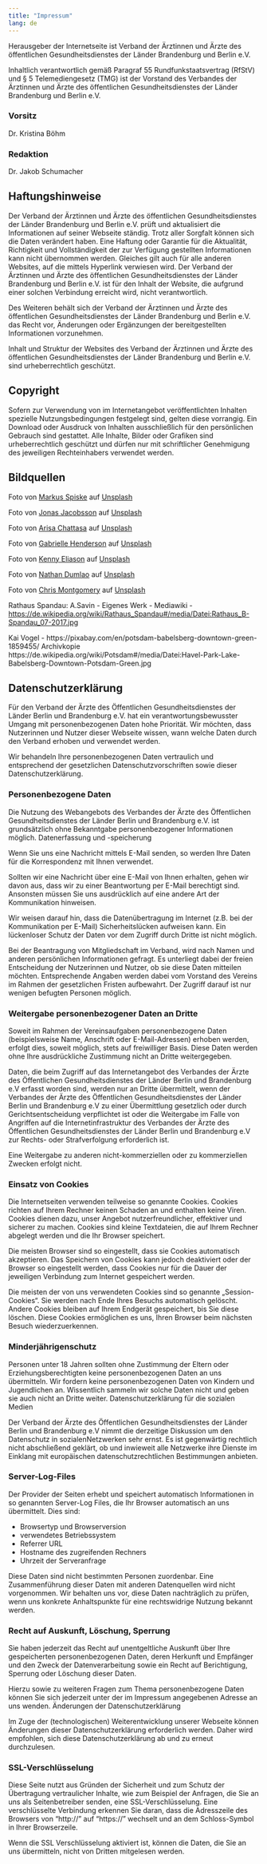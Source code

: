 ```yaml
---
title: "Impressum"
lang: de
---
```


Herausgeber der Internetseite ist Verband der Ärztinnen und Ärzte des öffentlichen Gesundheitsdienstes der Länder Brandenburg und Berlin e.V.

Inhaltlich verantwortlich gemäß Paragraf 55 Rundfunkstaatsvertrag (RfStV) und § 5 Telemediengesetz (TMG) ist der Vorstand des Verbandes der Ärztinnen und Ärzte des öffentlichen Gesundheitsdienstes der Länder Brandenburg und Berlin e.V.

### Vorsitz
Dr. Kristina Böhm  

### Redaktion  
Dr. Jakob Schumacher

## Haftungshinweise
Der Verband der Ärztinnen und Ärzte des öffentlichen Gesundheitsdienstes der Länder Brandenburg und Berlin e.V. prüft und aktualisiert die Informationen auf seiner Webseite ständig. Trotz aller Sorgfalt können sich die Daten verändert haben. Eine Haftung oder Garantie für die Aktualität, Richtigkeit und Vollständigkeit der zur Verfügung gestellten Informationen kann nicht übernommen werden. Gleiches gilt auch für alle anderen Websites, auf die mittels Hyperlink verwiesen wird. Der Verband der Ärztinnen und Ärzte des öffentlichen Gesundheitsdienstes der Länder Brandenburg und Berlin e.V. ist für den Inhalt der Website, die aufgrund einer solchen Verbindung erreicht wird, nicht verantwortlich.

Des Weiteren behält sich der Verband der Ärztinnen und Ärzte des öffentlichen Gesundheitsdienstes der Länder Brandenburg und Berlin e.V. das Recht vor, Änderungen oder Ergänzungen der bereitgestellten Informationen vorzunehmen.

Inhalt und Struktur der Websites des Verband der Ärztinnen und Ärzte des öffentlichen Gesundheitsdienstes der Länder Brandenburg und Berlin e.V. sind urheberrechtlich geschützt.


## Copyright
Sofern zur Verwendung von im Internetangebot veröffentlichten Inhalten spezielle Nutzungsbedingungen festgelegt sind, gelten diese vorrangig. Ein Download oder Ausdruck von Inhalten ausschließlich für den persönlichen Gebrauch sind gestattet. Alle Inhalte, Bilder oder Grafiken sind urheberrechtlich geschützt und dürfen nur mit schriftlicher Genehmigung des jeweiligen Rechteinhabers verwendet werden.

## Bildquellen 
Foto von <a href="https://unsplash.com/de/@markusspiske?utm_source=unsplash&utm_medium=referral&utm_content=creditCopyText">Markus Spiske</a> auf <a href="https://unsplash.com/de/fotos/P0klwkGbH_M?utm_source=unsplash&utm_medium=referral&utm_content=creditCopyText">Unsplash</a>

Foto von <a href="https://unsplash.com/de/@jonasjacobsson?utm_source=unsplash&utm_medium=referral&utm_content=creditCopyText">Jonas Jacobsson</a> auf <a href="https://unsplash.com/de/fotos/2xaF4TbjXT0?utm_source=unsplash&utm_medium=referral&utm_content=creditCopyText">Unsplash</a>


Foto von <a href="https://unsplash.com/de/@golfarisa?utm_source=unsplash&utm_medium=referral&utm_content=creditCopyText">Arisa Chattasa</a> auf <a href="https://unsplash.com/de/fotos/0LaBRkmH4fM?utm_source=unsplash&utm_medium=referral&utm_content=creditCopyText">Unsplash</a>
  
Foto von <a href="https://unsplash.com/de/@gabriellefaithhenderson?utm_source=unsplash&utm_medium=referral&utm_content=creditCopyText">Gabrielle Henderson</a> auf <a href="https://unsplash.com/de/fotos/HJckKnwCXxQ?utm_source=unsplash&utm_medium=referral&utm_content=creditCopyText">Unsplash</a>

Foto von <a href="https://unsplash.com/de/@neonbrand?utm_source=unsplash&utm_medium=referral&utm_content=creditCopyText">Kenny Eliason</a> auf <a href="https://unsplash.com/de/fotos/1-aA2Fadydc?utm_source=unsplash&utm_medium=referral&utm_content=creditCopyText">Unsplash</a>

Foto von <a href="https://unsplash.com/de/@nate_dumlao?utm_source=unsplash&utm_medium=referral&utm_content=creditCopyText">Nathan Dumlao</a> auf <a href="https://unsplash.com/de/fotos/ewGMqs2tmJI?utm_source=unsplash&utm_medium=referral&utm_content=creditCopyText">Unsplash</a>

Foto von <a href="https://unsplash.com/de/@cwmonty?utm_source=unsplash&utm_medium=referral&utm_content=creditCopyText">Chris Montgomery</a> auf <a href="https://unsplash.com/de/fotos/smgTvepind4?utm_source=unsplash&utm_medium=referral&utm_content=creditCopyText">Unsplash</a>
  

Rathaus Spandau: A.Savin - Eigenes Werk - Mediawiki - [https://de.wikipedia.org/wiki/Rathaus_Spandau#/media/Datei:Rathaus_B-Spandau_07-2017.jpg](https://de.wikipedia.org/wiki/Rathaus_Spandau#/media/Datei:Rathaus_B-Spandau_07-2017.jpg)   

Kai Vogel - https://pixabay.com/en/potsdam-babelsberg-downtown-green-1859455/ Archivkopie
https://de.wikipedia.org/wiki/Potsdam#/media/Datei:Havel-Park-Lake-Babelsberg-Downtown-Potsdam-Green.jpg
  
## Datenschutzerklärung

Für den Verband der Ärzte des Öffentlichen Gesundheitsdienstes der Länder Berlin und Brandenburg e.V. hat ein verantwortungsbewusster Umgang mit personenbezogenen Daten hohe Priorität. Wir möchten, dass Nutzerinnen und Nutzer dieser Webseite wissen, wann welche Daten durch den Verband erhoben und verwendet werden.

Wir behandeln Ihre personenbezogenen Daten vertraulich und entsprechend der gesetzlichen Datenschutzvorschriften sowie dieser Datenschutzerklärung.


### Personenbezogene Daten

Die Nutzung des Webangebots des Verbandes der Ärzte des Öffentlichen Gesundheitsdienstes der Länder Berlin und Brandenburg e.V. ist grundsätzlich ohne Bekanntgabe personenbezogener Informationen möglich.
Datenerfassung und -speicherung

Wenn Sie uns eine Nachricht mittels E-Mail senden, so werden Ihre Daten für die Korrespondenz mit Ihnen verwendet.

Sollten wir eine Nachricht über eine E-Mail von Ihnen erhalten, gehen wir davon aus, dass wir zu einer Beantwortung per E-Mail berechtigt sind. Ansonsten müssen Sie uns ausdrücklich auf eine andere Art der Kommunikation hinweisen.

Wir weisen darauf hin, dass die Datenübertragung im Internet (z.B. bei der Kommunikation per E-Mail) Sicherheitslücken aufweisen kann. Ein lückenloser Schutz der Daten vor dem Zugriff durch Dritte ist nicht möglich.

Bei der Beantragung von Mitgliedschaft im Verband, wird nach Namen und anderen persönlichen Informationen gefragt. Es unterliegt dabei der freien Entscheidung der Nutzerinnen und Nutzer, ob sie diese Daten mitteilen möchten. Entsprechende Angaben werden dabei vom Vorstand des Vereins im Rahmen der gesetzlichen Fristen aufbewahrt. Der Zugriff darauf ist nur wenigen befugten Personen möglich.


### Weitergabe personenbezogener Daten an Dritte
Soweit im Rahmen der Vereinsaufgaben personenbezogene Daten (beispielsweise Name, Anschrift oder E-Mail-Adressen) erhoben werden, erfolgt dies, soweit möglich, stets auf freiwilliger Basis. Diese Daten werden ohne Ihre ausdrückliche Zustimmung nicht an Dritte weitergegeben.

Daten, die beim Zugriff auf das Internetangebot des Verbandes der Ärzte des Öffentlichen Gesundheitsdienstes der Länder Berlin und Brandenburg e.V erfasst worden sind, werden nur an Dritte übermittelt, wenn der Verbandes der Ärzte des Öffentlichen Gesundheitsdienstes der Länder Berlin und Brandenburg e.V zu einer Übermittlung gesetzlich oder durch Gerichtsentscheidung verpflichtet ist oder die Weitergabe im Falle von Angriffen auf die Internetinfrastruktur des Verbandes der Ärzte des Öffentlichen Gesundheitsdienstes der Länder Berlin und Brandenburg e.V zur Rechts- oder Strafverfolgung erforderlich ist.

Eine Weitergabe zu anderen nicht-kommerziellen oder zu kommerziellen Zwecken erfolgt nicht.


### Einsatz von Cookies
Die Internetseiten verwenden teilweise so genannte Cookies. Cookies richten auf Ihrem Rechner keinen Schaden an und enthalten keine Viren. Cookies dienen dazu, unser Angebot nutzerfreundlicher, effektiver und sicherer zu machen. Cookies sind kleine Textdateien, die auf Ihrem Rechner abgelegt werden und die Ihr Browser speichert.

Die meisten Browser sind so eingestellt, dass sie Cookies automatisch akzeptieren. Das Speichern von Cookies kann jedoch deaktiviert oder der Browser so eingestellt werden, dass Cookies nur für die Dauer der jeweiligen Verbindung zum Internet gespeichert werden.

Die meisten der von uns verwendeten Cookies sind so genannte „Session-Cookies“. Sie werden nach Ende Ihres Besuchs automatisch gelöscht. Andere Cookies bleiben auf Ihrem Endgerät gespeichert, bis Sie diese löschen. Diese Cookies ermöglichen es uns, Ihren Browser beim nächsten Besuch wiederzuerkennen.

### Minderjährigenschutz
Personen unter 18 Jahren sollten ohne Zustimmung der Eltern oder Erziehungsberechtigten keine personenbezogenen Daten an uns übermitteln. Wir fordern keine personenbezogenen Daten von Kindern und Jugendlichen an. Wissentlich sammeln wir solche Daten nicht und geben sie auch nicht an Dritte weiter.
Datenschutzerklärung für die sozialen Medien

Der Verband der Ärzte des Öffentlichen Gesundheitsdienstes der Länder Berlin und Brandenburg e.V nimmt die derzeitige Diskussion um den Datenschutz in sozialenNetzwerken sehr ernst. Es ist gegenwärtig rechtlich nicht abschließend geklärt, ob und inwieweit alle Netzwerke ihre Dienste im Einklang mit europäischen datenschutzrechtlichen Bestimmungen anbieten.

### Server-Log-Files
Der Provider der Seiten erhebt und speichert automatisch Informationen in so genannten Server-Log Files, die Ihr Browser automatisch an uns übermittelt. Dies sind:

* Browsertyp und Browserversion
* verwendetes Betriebssystem
* Referrer URL
* Hostname des zugreifenden Rechners
* Uhrzeit der Serveranfrage

Diese Daten sind nicht bestimmten Personen zuordenbar. Eine Zusammenführung dieser Daten mit anderen Datenquellen wird nicht vorgenommen. Wir behalten uns vor, diese Daten nachträglich zu prüfen, wenn uns konkrete Anhaltspunkte für eine rechtswidrige Nutzung bekannt werden.

### Recht auf Auskunft, Löschung, Sperrung
Sie haben jederzeit das Recht auf unentgeltliche Auskunft über Ihre gespeicherten personenbezogenen Daten, deren Herkunft und Empfänger und den Zweck der Datenverarbeitung sowie ein Recht auf Berichtigung, Sperrung oder Löschung dieser Daten.

Hierzu sowie zu weiteren Fragen zum Thema personenbezogene Daten können Sie sich jederzeit unter der im Impressum angegebenen Adresse an uns wenden.
Änderungen der Datenschutzerklärung

Im Zuge der (technologischen) Weiterentwicklung unserer Webseite können Änderungen dieser Datenschutzerklärung erforderlich werden. Daher wird empfohlen, sich diese Datenschutzerklärung ab und zu erneut durchzulesen.

### SSL-Verschlüsselung
Diese Seite nutzt aus Gründen der Sicherheit und zum Schutz der Übertragung vertraulicher Inhalte, wie zum Beispiel der Anfragen, die Sie an uns als Seitenbetreiber senden, eine SSL-Verschlüsselung. Eine verschlüsselte Verbindung erkennen Sie daran, dass die Adresszeile des Browsers von "http://" auf "https://" wechselt und an dem Schloss-Symbol in Ihrer Browserzeile.

Wenn die SSL Verschlüsselung aktiviert ist, können die Daten, die Sie an uns übermitteln, nicht von Dritten mitgelesen werden.

